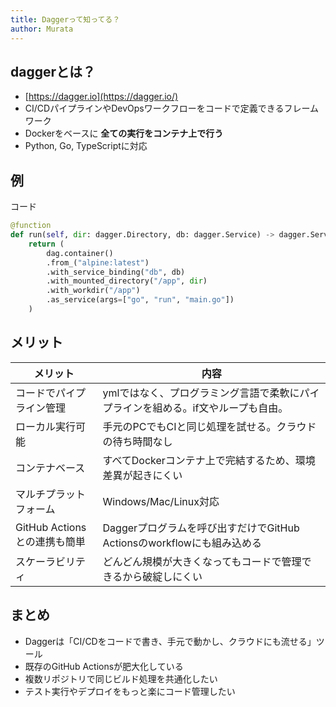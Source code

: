 ```yaml
---
title: Daggerって知ってる？
author: Murata
---
```



<Author frontmatter={frontmatter} />

## daggerとは？

- [https://dagger.io](https://dagger.io/)
- CI/CDパイプラインやDevOpsワークフローをコードで定義できるフレームワーク
- Dockerをベースに **全ての実行をコンテナ上で行う**
- Python, Go, TypeScriptに対応

## 例

コード

```python
@function
def run(self, dir: dagger.Directory, db: dagger.Service) -> dagger.Service:
    return (
        dag.container()
        .from_("alpine:latest")
        .with_service_binding("db", db)
        .with_mounted_directory("/app", dir)
        .with_workdir("/app")
        .as_service(args=["go", "run", "main.go"])
    )
```

## メリット

| メリット | 内容 |
| --- | --- |
| コードでパイプライン管理 | ymlではなく、プログラミング言語で柔軟にパイプラインを組める。if文やループも自由。 |
| ローカル実行可能 | 手元のPCでもCIと同じ処理を試せる。クラウドの待ち時間なし |
| コンテナベース | すべてDockerコンテナ上で完結するため、環境差異が起きにくい |
| マルチプラットフォーム | Windows/Mac/Linux対応 |
| GitHub Actionsとの連携も簡単 | Daggerプログラムを呼び出すだけでGitHub Actionsのworkflowにも組み込める |
| スケーラビリティ | どんどん規模が大きくなってもコードで管理できるから破綻しにくい |

## まとめ

- Daggerは「CI/CDをコードで書き、手元で動かし、クラウドにも流せる」ツール
- 既存のGitHub Actionsが肥大化している
- 複数リポジトリで同じビルド処理を共通化したい
- テスト実行やデプロイをもっと楽にコード管理したい
